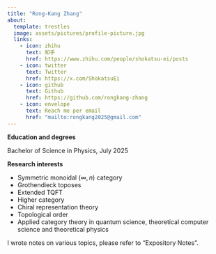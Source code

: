```yaml
---
title: "Rong-Kang Zhang"
about:
  template: trestles
  image: assets/pictures/profile-picture.jpg
  links:
    - icon: zhihu
      text: 知乎
      href: https://www.zhihu.com/people/shokatsu-ei/posts
    - icon: twitter
      text: Twitter
      href: https://x.com/ShokatsuEi
    - icon: github
      text: Github
      href: https://github.com/rongkang-zhang
    - icon: envelope
      text: Reach me per email
      href: "mailto:rongkang2025@gmail.com"
---
```


**Education and degrees**

Bachelor of Science in Physics, July 2025

**Research interests**

* Symmetric monoidal $(\infty, n)$ category
* Grothendieck toposes
* Extended TQFT
* Higher category
* Chiral representation theory
* Topological order
* Applied category theory in quantum science, theoretical computer science and theoretical physics

I wrote notes on various topics, please refer to "Expository Notes".
